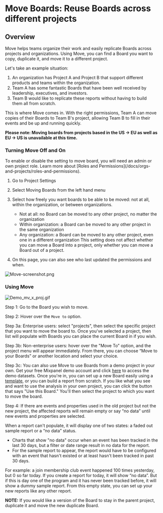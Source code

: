 
# Move Boards: Reuse Boards across different projects

## Overview

Move helps teams organize their work and easily replicate Boards across projects and organizations. Using Move, you can find a Board you want to copy, duplicate it, and move it to a different project.

Let's take an example situation:

1. An organization has Project A and Project B that support different products and teams within the organization.
2. Team A has some fantastic Boards that have been well received by leadership, executives, and investors.
3. Team B would like to replicate these reports without having to build them all from scratch.

This is where Move comes in. With the right permissions, Team A can move copies of their Boards to Team B's project, allowing Team B to fill in their events and be up and running quickly.

**Please note: Moving boards from projects based in the US -> EU as well as EU -> US is unavailable at this time.**

### Turning Move Off and On

<Callout type="info">
To enable or disable the setting to move board, you will need an admin or own project role. Learn more about [Roles and Permissions](/docs/orgs-and-projects/roles-and-permissions).
</Callout>

1. Go to Project Settings
2. Select Moving Boards from the left hand menu
3. Select how freely you want boards to be able to be moved: not at all, within the organization, or between organizations.
    - Not at all: no Board can be moved to any other project, no matter the organization
    - Within organization: a Board can be moved to any other project in the same organization
    - Any organization: a Board can be moved to any other project, even one in a different organization
  This setting does not affect whether you can move a Board into a project, only whether you can move a Board out of a project.

4. On this page, you can also see who last updated the permissions and when.

![Move-screenshot.png](/Move-screenshot.png)

### Using Move

![Demo_mv_x_proj.gif](/Demo_mv_x_proj.gif)

Step 1: Go to the Board you wish to move.

Step 2: Hover over the `Move to` option.

Step 3a: Enterprise users: select "projects", then select the specific project that you want to move the board to. Once you've selected a project, then list will populate with Boards you can place the current Board in if you wish.

Step 3b: Non-enterprise users: hover over the "Move To" option, and the project menu will appear immediately. From there, you can choose “Move to your Boards” or another location and select your choice.

Step 3c: You can also use Move to use Boards from a demo project in your own. Get your free Mixpanel demo account and click [here](https://mixpanel.com/api/app/demo_project?show-demo-dataset-modal=true) to access the demo datasets. Once you're in, you can set up a new Board easily using a [template](/docs/boards/templates), or you can build a report from scratch. If you like what you see and want to use the analysis in your own project, you can click the button that says "Use this Board." You'll then select the project to which you want to move the board.

Step 4: If there are events and properties used in the old project but not the new project, the affected reports will remain empty or say “no data” until new events and properties are selected.

When a report can't populate, it will display one of two states: a faded out sample report or a “no data” status.

- Charts that show "no data" occur when an event has been tracked in the last 30 days, but a filter or date range result in no data for the report.
- For the sample report to appear, the report would have to be configured with an event that hasn't existed or at least hasn't been tracked in past 30 days.

For example: a join membership club event happened 100 times yesterday, but 0 so far today. If you create a report for today, it will show “no data”. But if this is day one of the program and it has never been tracked before, it will show a dummy sample report. From this empty state, you can set up your new reports like any other report.

**NOTE:** If you would like a version of the Board to stay in the parent project, duplicate it and move the new duplicate Board.